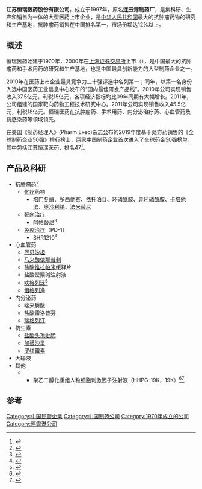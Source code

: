 {{Infobox_Company
| name = 江苏恒瑞医药
|foundation = 1970年
|founder = 
|location = {{CHN}}[[江苏省|江苏省]][[连云港|连云港]]
|area_served = {{CHN}}
|key_people = 董事長：[[孫飄揚|孫飄揚]]
|industry = 医药
|products = 药品、生物
|revenue =
|owner = 
|num_employees =
|parent = 
|zip_code = 
|telephone_no =
|slogan =科技为本，创造健康生活 
|homepage = http://www.hrs.com.cn/
|company_name = 江苏恒瑞医药股份有限公司
|company_name_en = Jiangsu Hengrui Medicine Co,.Ltd
|company_logo =Hengruilogo.png 
|company_type = [[上市公司|上市公司]]
|company_slogan =
|chairman = [[孙飘扬|孙飘扬]]
|CEO = 
| alexa =
|commercial = 是
| market_information ={{sse|600276}}<br>2000年上市
|language = 
|registration = 
|author =
|launch date = 
|current status = 
|content license =
|abbreviated_name =
}}
'''江苏恒瑞医药股份有限公司'''，成立于1997年，原名'''连云港制药厂'''，是集科研、生产和销售为一体的大型医药上市企业，是[[中华人民共和国|中华人民共和国]]最大的抗肿瘤药物的研究和生产基地，抗肿瘤药销售在中国排名第一，市场份额达12%以上。

== 概述 ==
恒瑞医药始建于1970年，2000年在[[上海证券交易所|上海证券交易所]]上市（{{sse|600276}}），是中国最大的抗肿瘤药和手术用药的研究和生产基地，也是中国最具创新能力的大型制药企业之一。

2010年在医药上市企业最具竞争力二十强评选中名列第一；同年，以第一名身份入选中国医药工业信息中心发布的“国内最佳研发产品线”。2010年公司实现销售收入37.5亿元，利税15亿元，各项经济指标均比09年同期有大幅增长。2011年，公司组建的国家靶向药物工程技术研究中心。2011年公司实现销售收入45.5亿元，利税18亿元。恒瑞医药在抗肿瘤药、手术用药、内分泌治疗药、心血管药及抗感染药等领域领先。

在美国《制药经理人》(Pharm Exec)杂志公布的2019年度基于处方药销售的《全球制药企业50强》排行榜上，两家中国制药企业首次进入了全球药企50强榜单，其中包括江苏恒瑞医药，排名47<ref>{{cite news |url=https://new.qq.com/omn/20190616/20190616A03M7V.html |title=2019年度全球制药企业50强排行榜，中国药企首次上榜 |accessdate=24 June 2020 |publisher=腾讯企鹅号 |date=16 June 2012 |archive-date=2020-06-26 |archive-url=https://web.archive.org/web/20200626234444/https://new.qq.com/omn/20190616/20190616A03M7V.html |dead-url=no }}</ref>。

== 产品及科研 ==
*抗肿瘤药<ref>{{cite news|title=未来三年，中国药品主要看的12家企业|url=http://www.biodiscover.com/news/industry/124661.html|accessdate=2016-04-13|agency=生物探索|archive-date=2019-09-08|archive-url=https://web.archive.org/web/20190908124632/http://www.biodiscover.com/news/industry/124661.html|dead-url=no}}</ref>
** [[化疗|化疗]]药物
*** 培门冬酶、多西他赛、依托泊苷、环磷酰胺、[[异环磷酰胺|异环磷酰胺]]、[[卡培他滨|卡培他滨]]、[[奥沙利铂|奥沙利铂]]、[[法米替尼|法米替尼]]
** [[靶向治疗|靶向治疗]]
*** [[阿帕替尼|阿帕替尼]]<ref>{{cite news|author1=蔡德山|title=阿帕替尼：首个自主研发抗癌药，十年铸剑 王者归来|url=http://www.biodiscover.com/news/product/115747.html|accessdate=2016-04-13|agency=新康界|date=2014-12-23|archive-date=2019-06-10|archive-url=https://web.archive.org/web/20190610093335/http://www.biodiscover.com/news/product/115747.html|dead-url=no}}</ref>
** [[免疫治疗|免疫治疗]]（PD-1）
*** SHR1210<ref>{{cite news|title=恒瑞肿瘤免疫药(PD-1)为何能卖8亿美金?|url=http://www.antpedia.com/news/17/n-1275317.html|accessdate=2016-04-13|agency=|archive-date=2016-04-23|archive-url=https://web.archive.org/web/20160423145542/http://www.antpedia.com/news/17/n-1275317.html|dead-url=no}}</ref>
*心血管药
** [[厄贝沙坦|厄贝沙坦]]
** [[马来酸依那普利|马来酸依那普利]]
** 盐酸[[维拉帕米|维拉帕米]]缓释片
** 盐酸罂粟碱注射液
** [[呋格列泛|呋格列泛]]<ref>{{cite news|title=国产新药有7个或成市场霸主，恒瑞竟占据3个|url=http://www.biodiscover.com/news/industry/121251.html|accessdate=2016-04-13|agency=医药经济报|date=2015-08-18|archive-date=2019-06-10|archive-url=https://web.archive.org/web/20190610150840/http://www.biodiscover.com/news/industry/121251.html|dead-url=no}}</ref>
** [[恒格列净|恒格列净]]
*内分泌药
** 唑来膦酸
** 盐酸雷洛昔芬
** [[瑞格列汀|瑞格列汀]]
*抗生素
** [[盐酸头孢吡肟|盐酸头孢吡肟]]
** [[加替沙星|加替沙星]]
** [[罗红霉素|罗红霉素]]
*大输液
*其他
*** 聚乙二醇化重组人粒细胞刺激因子注射液（HHPG-19K，19K）<ref>{{cite news|title=恒瑞医药：19K将成下一个20亿元级别的重磅弹药|url=http://www.biodiscover.com/news/company/120101.html|accessdate=2016-04-13|agency=生物探索|date=2015-07-02|archive-date=2019-06-02|archive-url=https://web.archive.org/web/20190602091322/http://www.biodiscover.com/news/company/120101.html|dead-url=no}}</ref><ref>{{cite news|author1=宁云峰|title=恒瑞升白药19K将重磅上市，国内G-CSF药物市场格局或生变|url=http://www.biodiscover.com/news/company/173126.html|accessdate=2016-04-13|agency=新康界|date=2016-02-25|archive-date=2019-06-05|archive-url=https://web.archive.org/web/20190605140206/http://www.biodiscover.com/news/company/173126.html|dead-url=no}}</ref>

== 参考 ==
{{reflist}}
{{CSI-300}}
{{SSE 50}}
{{Hang Seng China 50 Index}}

[[Category:中国民营企業|Category:中国民营企業]]
[[Category:中国制药公司|Category:中国制药公司]]
[[Category:1970年成立的公司|Category:1970年成立的公司]]
[[Category:連雲港公司|Category:連雲港公司]]